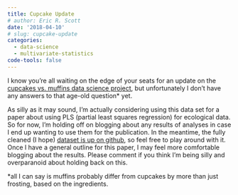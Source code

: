 ```yaml
---
title: Cupcake Update
# author: Eric R. Scott
date: '2018-04-10'
# slug: cupcake-update
categories:
  - data-science
  - multivariate-statistics
code-tools: false
---
```


I know you're all waiting on the edge of your seats for an update on the [cupcakes vs. muffins data science project](http://www.ericrscott.com/2018/03/05/cupcakes-vs-muffins/), but unfortunately I don't have any answers to that age-old question\* yet.

As silly as it may sound, I'm actually considering using this data set for a paper about using PLS (partial least squares regression) for ecological data.
So for now, I'm holding off on blogging about any results of analyses in case I end up wanting to use them for the publication.
In the meantime, the fully cleaned (I hope) [dataset is up on github](https://github.com/Aariq/cupcakes-vs-muffins), so feel free to play around with it.
Once I have a general outline for this paper, I may feel more comfortable blogging about the results.
Please comment if you think I'm being silly and overparanoid about holding back on this.

\*all I can say is muffins probably differ from cupcakes by more than just frosting, based on the ingredients.
